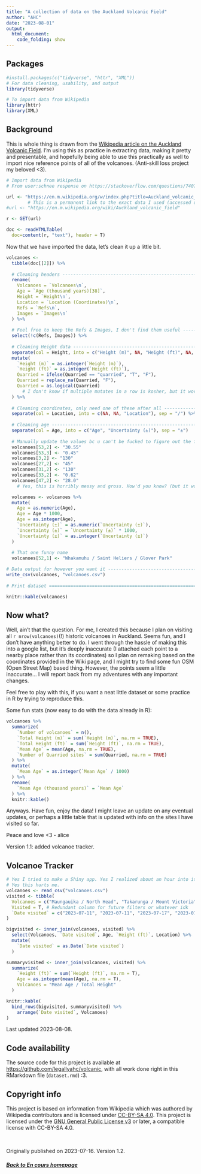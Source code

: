 ```yaml
---
title: "A collection of data on the Auckland Volcanic Field"
author: "AHC"
date: "2023-08-01"
output: 
  html_document:
    code_folding: show
---
```


## Packages

```r
#install.packages(c("tidyverse", "httr", "XML"))
# For data cleaning, usability, and output
library(tidyverse)

# To import data from Wikipedia
library(httr)
library(XML)
```

## Background

This is whole thing is drawn from the [Wikipedia article on the Auckland Volcanic Field](https://en.m.wikipedia.org/w/index.php?title=Auckland_volcanic_field&oldid=1146734511). 
I'm using this as practice in extracting data, making it pretty and presentable, 
and hopefully being able to use this practically as well to import nice reference 
points of all of the volcanoes. (Anti-skill loss project my beloved <3).

```r
# Import data from Wikipedia
# From user:schnee response on https://stackoverflow.com/questions/7407735/importing-wikipedia-tables-in-r

url <- "https://en.m.wikipedia.org/w/index.php?title=Auckland_volcanic_field&oldid=1146734511"
        # This is a permanent link to the exact data I used (accessed on 2023-07-17), use the following at your own risk:
#url <- "https://en.m.wikipedia.org/wiki/Auckland_volcanic_field"

r <- GET(url)

doc <- readHTMLTable(
  doc=content(r, "text"), header = T)
```

Now that we have imported the data, let's clean it up a little bit.

```r
volcanoes <- 
  tibble(doc[[2]]) %>% 
  
  # Cleaning headers -----------------------------------------------------------
  rename(
    Volcanoes = `Volcanoes\n`,
    Age = `Age (thousand years)[38]`,
    Height = `Height\n`,
    Location = `Location (Coordinates)\n`,
    Refs = `Refs\n`,
    Images = `Images\n`
  ) %>% 
  
  # Feel free to keep the Refs & Images, I don't find them useful --------------
  select(!c(Refs, Images)) %>% 
  
  # Cleaning Height data -------------------------------------------------------
  separate(col = Height, into = c("Height (m)", NA, "Height (ft)", NA, "Quarried")) %>% 
  mutate(
    `Height (m)` = as.integer(`Height (m)`),
    `Height (ft)` = as.integer(`Height (ft)`),
    Quarried = ifelse(Quarried == "quarried", "T", "F"),
    Quarried = replace_na(Quarried, "F"),
    Quarried = as.logical(Quarried)
      # I don't know if multiple mutates in a row is kosher, but it works for me
  ) %>% 
  
  # Cleaning coordinates, only need one of these after all ---------------------
  separate(col = Location, into = c(NA, NA, "Location"), sep = "/") %>% 
    
  # Cleaning age ---------------------------------------------------------------
  separate(col = Age, into = c("Age", "Uncertainty (±)"), sep = "±")
  
  # Manually update the values bc u can't be fucked to figure out the functions to do it
  volcanoes[53,2] <- "30.55"
  volcanoes[53,3] <- "0.45"
  volcanoes[3,2] <- "130"
  volcanoes[27,2] <- "45"
  volcanoes[31,2] <- "130"
  volcanoes[33,2] <- "0.62"
  volcanoes[47,2] <- "28.0"
    # Yes, this is horribly messy and gross. How'd you know? (but it works soooooo idc)

  volcanoes <- volcanoes %>% 
  mutate(
    Age = as.numeric(Age),
    Age = Age * 1000,
    Age = as.integer(Age),
    `Uncertainty (±)` = as.numeric(`Uncertainty (±)`),
    `Uncertainty (±)` = `Uncertainty (±)` * 1000,
    `Uncertainty (±)` = as.integer(`Uncertainty (±)`)
  )
  
  # That one funny name
  volcanoes[52,1] <- "Whakamuhu / Saint Heliers / Glover Park"

# Data output for however you want it ------------------------------------------
write_csv(volcanoes, "volcanoes.csv")
  
# Print dataset ================================================================

knitr::kable(volcanoes)
```

## Now what?

Well, ain't that the question. For me, I created this because I plan on visiting all `r nrow(volcanoes)`(!) 
historic volcanoes in Auckland. Seems fun, and I don't have anything better to do. I went through 
the hassle of making this into a google list, but it's deeply inaccurate (I attached each point to a nearby
place rather than its coordinates) so I plan on remaking based on the coordinates provided in the Wiki page,
and I might try to find some fun OSM (Open Street Map) based thing. However, the points seem a little 
inaccurate... I will report back from my adventures with any important changes.

Feel free to play with this, if you want a neat little dataset or some practice in R by trying to reproduce 
this.

Some fun stats (now easy to do with the data already in R):
```r
volcanoes %>% 
  summarize(
    `Number of volcanoes` = n(),
    `Total Height (m)` = sum(`Height (m)`, na.rm = TRUE),
    `Total Height (ft)` = sum(`Height (ft)`, na.rm = TRUE),
    `Mean Age` = mean(Age, na.rm = TRUE),
    `Number of Quarried sites` = sum(Quarried, na.rm = TRUE)
  ) %>% 
  mutate(
    `Mean Age` = as.integer(`Mean Age` / 1000)
  ) %>% 
  rename(
    `Mean Age (thousand years)` = `Mean Age`
  ) %>% 
  knitr::kable()
```
Anyways. Have fun, enjoy the data! I might leave an update on any eventual updates,
or perhaps a little table that is updated with info on the sites I have visited so far. 

Peace and love <3 - alice

Version 1.1: added volcanoe tracker.

## Volcanoe Tracker

```r
# Yes I tried to make a Shiny app. Yes I realized about an hour into it that it would not be static.
# Yes this hurts me.
volcanoes <- read_csv("volcanoes.csv")
visited <- tibble(
  Volcanoes = c("Maungauika / North Head", "Takarunga / Mount Victoria", "Albert Park Volcano", "Maungakiekie / One Tree Hill", "Te Kōpuke / Tītīkōpuke / Mount St John", "Ōhinerau / Mount Hobson", "Ohuiarangi / Pigeon Mountain", "Te Kopua Kai-a-Hiku / Panmure Basin", "Onepoto"),
  Visited = T, # Redundant column for future filters or whatever idk
  `Date visited` = c("2023-07-11", "2023-07-11", "2023-07-17", "2023-07-22", "2023-07-22", "2023-07-22", "2023-07-30", "2023-08-03", "2023-08-03")
)

bigvisited <- inner_join(volcanoes, visited) %>% 
  select(Volcanoes, `Date visited`, Age, `Height (ft)`, Location) %>% 
  mutate(
    `Date visited` = as.Date(`Date visited`)
  )

summaryvisited <- inner_join(volcanoes, visited) %>% 
  summarize(
    `Height (ft)` = sum(`Height (ft)`, na.rm = T),
    Age = as.integer(mean(Age), na.rm = T),
    Volcanoes = "Mean Age / Total Height"
  )

knitr::kable(
  bind_rows(bigvisited, summaryvisited) %>% 
    arrange(`Date visited`, Volcanoes)
)
```
Last updated 2023-08-08. 

## Code availability

The source code for this project is available at [https://github.com/legallyahc/volcanic](https://github.com/legallyahc/volcanic), with all work done right in this RMarkdown file (`dataset.rmd`) :3. 

## Copyright info

This project is based on information from Wikipedia which was authored by Wikipedia contributors and is licensed under [CC-BY-SA 4.0](https://creativecommons.org/licenses/by-sa/4.0/). 
This project is licensed under the [GNU General Public License v3](https://www.gnu.org/licenses/gpl-3.0.html) 
or later, a compatible license with CC-BY-SA 4.0.

<br>

Originally published on 2023-07-16. Version 1.2.

##### [Back to En cours homepage](../index.html)